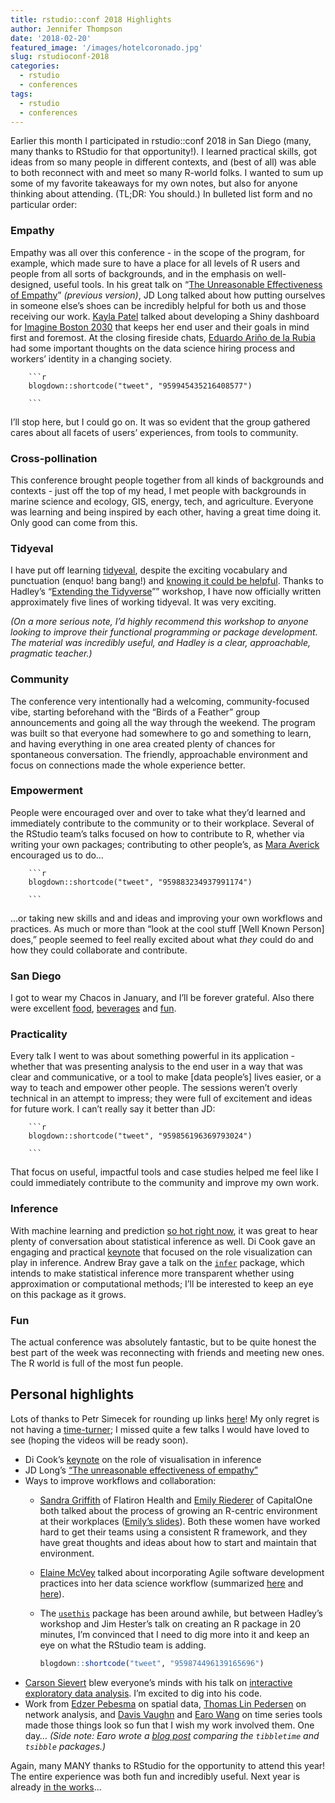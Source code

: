 ```yaml
---
title: rstudio::conf 2018 Highlights
author: Jennifer Thompson
date: '2018-02-20'
featured_image: '/images/hotelcoronado.jpg'
slug: rstudioconf-2018
categories:
  - rstudio
  - conferences
tags:
  - rstudio
  - conferences
---
```


Earlier this month I participated in rstudio::conf 2018 in San Diego (many, many thanks to RStudio for that opportunity!). I learned practical skills, got ideas from so many people in different contexts, and (best of all) was able to both reconnect with and meet so many R-world folks. I wanted to sum up some of my favorite takeaways for my own notes, but also for anyone thinking about attending. (TL;DR: You should.) In bulleted list form and no particular order:

### Empathy

Empathy was all over this conference - in the scope of the program, for example, which made sure to have a place for all levels of R users and people from all sorts of backgrounds, and in the emphasis on well-designed, useful tools. In his great talk on "[The Unreasonable Effectiveness of Empathy](https://www.youtube.com/watch?v=P7VnKgVMLvY)" *(previous version)*, JD Long talked about how putting ourselves in someone else's shoes can be incredibly helpful for both us and those receiving our work. [Kayla Patel](https://paylakatel.github.io/) talked about developing a Shiny dashboard for [Imagine Boston 2030](https://analytics.boston.gov/app/imagine-boston) that keeps her end user and their goals in mind first and foremost. At the closing fireside chats, [Eduardo Ariño de la Rubia](https://www.linkedin.com/in/earino/) had some important thoughts on the data science hiring process and workers' identity in a changing society.
    
        ```r
        blogdown::shortcode("tweet", "959945435216408577")
    
        ```

I'll stop here, but I could go on. It was so evident that the group gathered cares about all facets of users' experiences, from tools to community.

### Cross-pollination

This conference brought people together from all kinds of backgrounds and contexts - just off the top of my head, I met people with backgrounds in marine science and ecology, GIS, energy, tech, and agriculture. Everyone was learning and being inspired by each other, having a great time doing it. Only good can come from this.

### Tidyeval

I have put off learning [tidyeval](https://www.youtube.com/watch?v=nERXS3ssntw&feature=youtu.be), despite the exciting vocabulary and punctuation (enquo! bang bang!) and [knowing it could be helpful](https://twitter.com/jent103/status/955968131339603968). Thanks to Hadley's "[Extending the Tidyverse](https://www.rstudio.com/workshops/extending-the-tidyverse/)"" workshop, I have now officially written approximately five lines of working tidyeval. It was very exciting.

*(On a more serious note, I'd highly recommend this workshop to anyone looking to improve their functional programming or package development. The material was incredibly useful, and Hadley is a clear, approachable, pragmatic teacher.)*
    
### Community

The conference very intentionally had a welcoming, community-focused vibe, starting beforehand with the "Birds of a Feather" group announcements and going all the way through the weekend. The program was built so that everyone had somewhere to go and something to learn, and having everything in one area created plenty of chances for spontaneous conversation. The friendly, approachable environment and focus on connections made the whole experience better.

### Empowerment

People were encouraged over and over to take what they'd learned and immediately contribute to the community or to their workplace. Several of the RStudio team's talks focused on how to contribute to R, whether via writing your own packages; contributing to other people's, as [Mara Averick](twitter.com/dataandme) encouraged us to do...

        ```r
        blogdown::shortcode("tweet", "959883234937991174")
    
        ```

...or taking new skills and and ideas and improving your own workflows and practices. As much or more than "look at the cool stuff [Well Known Person] does," people seemed to feel really excited about what *they* could do and how they could collaborate and contribute.

### San Diego

I got to wear my Chacos in January, and I'll be forever grateful. Also there were excellent [food](https://saltandstraw.com/sd-locations/), [beverages](https://jamescoffeeco.com/) and [fun](http://thewerewolf.net/).

### Practicality

Every talk I went to was about something powerful in its application - whether that was presenting analysis to the end user in a way that was clear and communicative, or a tool to make [data people's] lives easier, or a way to teach and empower other people. The sessions weren't overly technical in an attempt to impress; they were full of excitement and ideas for future work. I can't really say it better than JD:
    
        ```r
        blogdown::shortcode("tweet", "959856196369793024")
    
        ```

That focus on useful, impactful tools and case studies helped me feel like I could immediately contribute to the community and improve my own work.

### Inference

With machine learning and prediction [so hot right now](https://www.youtube.com/watch?v=Jhc6CRgwkqg), it was great to hear plenty of conversation about statistical inference as well. Di Cook gave an engaging and practical [keynote](http://www.dicook.org/files/rstudio/#1) that focused on the role visualization can play in inference. Andrew Bray gave a talk on the [`infer`](infer.netlify.com) package, which intends to make statistical inference more transparent whether using approximation or computational methods; I'll be interested to keep an eye on this package as it grows.

### Fun

The actual conference was absolutely fantastic, but to be quite honest the best part of the week was reconnecting with friends and meeting new ones. The R world is full of the most fun people.

## Personal highlights

Lots of thanks to Petr Simecek for rounding up links [here](https://github.com/simecek/RStudioConf2018Slides)! My only regret is not having a [time-turner](http://harrypotter.wikia.com/wiki/Time-Turner); I missed quite a few talks I would have loved to see (hoping the videos will be ready soon).

- Di Cook's [keynote](https://github.com/simecek/RStudioConf2018Slides) on the role of visualisation in inference
- JD Long's ["The unreasonable effectiveness of empathy"](https://github.com/rstudio/rstudio-conf/blob/master/2018/Rstudio_%20unreasonable%20empathy.pdf)
- Ways to improve workflows and collaboration:
    - [Sandra Griffith](https://twitter.com/sgrifter) of Flatiron Health and [Emily Riederer](https://twitter.com/EmilyRiederer) of CapitalOne both talked about the process of growing an R-centric environment at their workplaces ([Emily's slides](https://www.slideshare.net/EmilyRiederer/tidycf-turning-cashflows-on-their-sides-to-turn-analysis-on-its-head)). Both these women have worked hard to get their teams using a consistent R framework, and they have great thoughts and ideas about how to start and maintain that environment.
    - [Elaine McVey](http://www.datawoman.com/) talked about incorporating Agile software development practices into her data science workflow (summarized [here](http://datawoman.com/2018/02/the-pain-of-data-science-in-organizations/) and [here](http://datawoman.com/2018/02/using-agile-to-change-the-data-science-conversation/)).
    - The [`usethis`](https://cran.r-project.org/web/packages/usethis/index.html) package has been around awhile, but between Hadley's workshop and Jim Hester's talk on creating an R package in 20 minutes, I'm convinced that I need to dig more into it and keep an eye on what the RStudio team is adding.
    
        ```r
        blogdown::shortcode("tweet", "959874496139165696")
    
        ```
    
- [Carson Sievert](http://cpsievert.me/) blew everyone's minds with his talk on [interactive exploratory data analysis](https://talks.cpsievert.me/20180202). I'm excited to dig into his code.
- Work from [Edzer Pebesma](https://github.com/edzer/rstudio_conf) on spatial data, [Thomas Lin Pedersen](https://www.data-imaginist.com/slides/rstudioconf2018/assets/player/keynotedhtmlplayer#0) on network analysis, and [Davis Vaughn](https://github.com/business-science/presentations/tree/master/2018_02_02_rstudio-conf-2018/presentation) and [Earo Wang](https://earo.me/talk/rstudioconf18/) on time series tools made those things look so fun that I wish my work involved them. One day... *(Side note: Earo wrote a [blog post](https://t.co/cMldNQEh1D) comparing the `tibbletime` and `tsibble` packages.)*

Again, many MANY thanks to RStudio for the opportunity to attend this year! The entire experience was both fun and incredibly useful. Next year is already [in the works](https://www.rstudio.com/conference/)...
